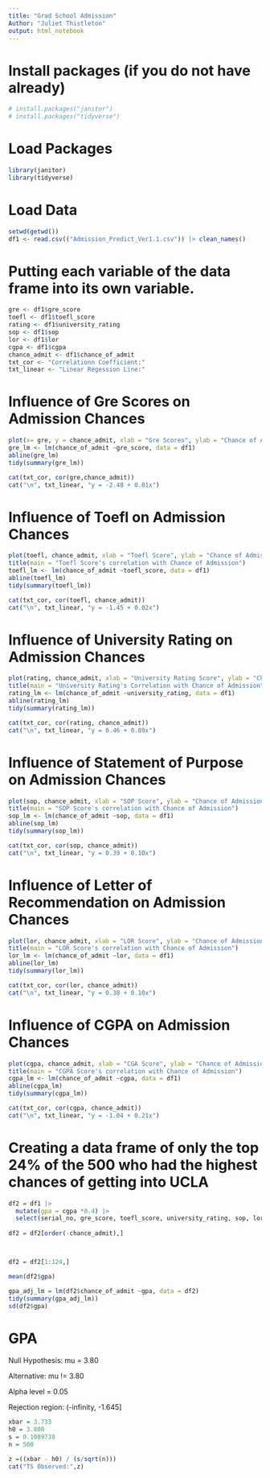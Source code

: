 ```yaml
---
title: "Grad School Admission"
Author: "Juliet Thistleton"
output: html_notebook
---
```



# Install packages (if you do not have already)

```r
# install.packages("janitor")
# install.packages("tidyverse")
```

# Load Packages

```r
library(janitor)
library(tidyverse)
```


# Load Data 

```r
setwd(getwd())
df1 <- read.csv(("Admission_Predict_Ver1.1.csv")) |> clean_names()
```

# Putting each variable of the data frame into its own variable. 

```r
gre <- df1$gre_score
toefl <- df1$toefl_score
rating <- df1$university_rating
sop <- df1$sop
lor <- df1$lor
cgpa <- df1$cgpa
chance_admit <- df1$chance_of_admit
txt_cor <- "Correlationn Coefficient:"
txt_linear <- "Linear Regession Line:"

```


# Influence of Gre Scores on Admission Chances
```r
plot(x= gre, y = chance_admit, xlab = "Gre Scores", ylab = "Chance of Admission", main = "Gre Score's Correlation with Chance of Admission")
gre_lm <- lm(chance_of_admit ~gre_score, data = df1)
abline(gre_lm)
tidy(summary(gre_lm))

cat(txt_cor, cor(gre,chance_admit))
cat("\n", txt_linear, "y = -2.48 + 0.01x")
```


# Influence of Toefl on Admission Chances

```r
plot(toefl, chance_admit, xlab = "Toefl Score", ylab = "Chance of Admission") 
title(main = "Toefl Score's correlation with Chance of Admission")
toefl_lm <- lm(chance_of_admit ~toefl_score, data = df1)
abline(toefl_lm)
tidy(summary(toefl_lm))

cat(txt_cor, cor(toefl, chance_admit))
cat("\n", txt_linear, "y = -1.45 + 0.02x")

```

# Influence of University Rating on Admission Chances
```r
plot(rating, chance_admit, xlab = "University Rating Score", ylab = "Chance of Admission") 
title(main = "University Rating's Correlation with Chance of Admission")
rating_lm <- lm(chance_of_admit ~university_rating, data = df1)
abline(rating_lm)
tidy(summary(rating_lm))

cat(txt_cor, cor(rating, chance_admit))
cat("\n", txt_linear, "y = 0.46 + 0.09x")

```

# Influence of Statement of Purpose on Admission Chances
```r
plot(sop, chance_admit, xlab = "SOP Score", ylab = "Chance of Admission") 
title(main = "SOP Score's correlation with Chance of Admission")
sop_lm <- lm(chance_of_admit ~sop, data = df1)
abline(sop_lm)
tidy(summary(sop_lm))

cat(txt_cor, cor(sop, chance_admit))
cat("\n", txt_linear, "y = 0.39 + 0.10x")

```

# Influence of Letter of Recommendation on Admission Chances
```r
plot(lor, chance_admit, xlab = "LOR Score", ylab = "Chance of Admission") 
title(main = "LOR Score's correlation with Chance of Admission")
lor_lm <- lm(chance_of_admit ~lor, data = df1)
abline(lor_lm)
tidy(summary(lor_lm))

cat(txt_cor, cor(lor, chance_admit))
cat("\n", txt_linear, "y = 0.38 + 0.10x")


```

# Influence of CGPA on Admission Chances
```r
plot(cgpa, chance_admit, xlab = "CGA Score", ylab = "Chance of Admission") 
title(main = "CGPA Score's correlation with Chance of Admission")
cgpa_lm <- lm(chance_of_admit ~cgpa, data = df1)
abline(cgpa_lm)
tidy(summary(cgpa_lm))

cat(txt_cor, cor(cgpa, chance_admit))
cat("\n", txt_linear, "y = -1.04 + 0.21x")


```
# Creating a data frame of only the top 24% of the 500 who had the highest chances of getting into UCLA 

```r
df2 = df1 |>
  mutate(gpa = cgpa *0.4) |>
  select(serial_no, gre_score, toefl_score, university_rating, sop, lor, cgpa, gpa, research, chance_of_admit) 
  
df2 = df2[order(-chance_admit),]



df2 = df2[1:124,]  

mean(df2$gpa)

gpa_adj_lm = lm(df2$chance_of_admit ~gpa, data = df2)
tidy(summary(gpa_adj_lm))
sd(df2$gpa)


```


# GPA

Null Hypothesis: mu = 3.80

Alternative: mu != 3.80

Alpha level = 0.05

Rejection region: (-infinity, -1.645]

```r
xbar = 3.733
h0 = 3.800
s = 0.1089738
n = 500

z =((xbar - h0) / (s/sqrt(n)))
cat("TS Observed:",z)
```
